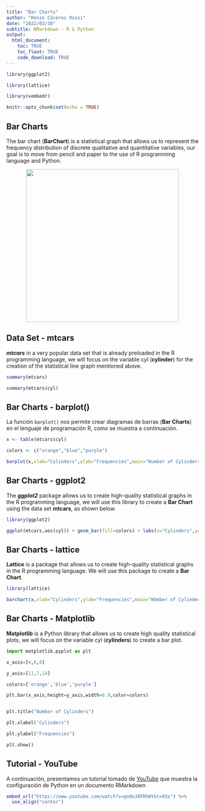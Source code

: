 ```yaml
---
title: "Bar Charts"
author: "Renzo Cáceres Rossi"
date: "2022/03/30"
subtitle: RMarkdown - R & Python
output:
  html_document:
    toc: TRUE
    toc_float: TRUE
    code_download: TRUE
---
```


```r

library(ggplot2)

library(lattice)

library(vembedr)

knitr::opts_chunk$set(echo = TRUE)
```

## Bar Charts

The bar chart (**BarChart**) is a statistical graph that allows us to represent the frequency distribution of discrete qualitative and quantitative variables, our goal is to move from pencil and paper to the use of  R programming language and Python. 

<center>

![](hand_made_barchart.jpg){width=400}

</center>


## Data Set - mtcars

***mtcars*** in a very popular data set that is already preloaded in the R programming language, we will focus on the variable cyl (**cylinder**) for the creation of the statistical line graph mentioned above.

```r
summary(mtcars)

summary(mtcars$cyl)

```


## Bar Charts - barplot()

La función `barplot()` nos permite crear diagramas de barras (**Bar Charts**) en el lenguaje de programación R, como se muestra a continuación.

```r
x <- table(mtcars$cyl)

colors <- c("orange","blue","purple")

barplot(x,xlab="Cylinders",ylab="Frequencies",main="Number of Cylinders",col=colors)


```

## Bar Charts - ggplot2

The ***ggplot2*** package allows us to create high-quality statistical graphs in the R programming language, we will use this library to create a **Bar Chart**  using the data set **mtcars**, as shown below.

```r

library(ggplot2)

ggplot(mtcars,aes(cyl)) + geom_bar(fill=colors) + labs(x="Cylinders",y="Frequencies",title="Number of Cylinders") + theme_dark()

```

## Bar Charts - lattice

**Lattice** is a package that allows us to create high-quality statistical graphs in the R programming language. We will use this package to create a **Bar Chart**. 

```r

library(lattice)

barchart(x,xlab="Cylinders",ylab="Frequencies",main="NUmber of Cylinders",col=colors,horizontal = FALSE)
```

## Bar Charts -  Matplotlib

**Matplotlib** is a Python library that allows us to create high quality statistical plots, we will focus on the variable cyl (**cylinders**) to create a bar plot.

```python
import matplotlib.pyplot as plt

x_axis=[4,6,8]

y_axis=[11,7,14]

colors=['orange','blue','purple']

plt.bar(x_axis,height=y_axis,width=0.9,color=colors)


plt.title("Number of Cylinders")

plt.xlabel("Cylinders")

plt.ylabel("Frequencies")

plt.show()
```


## Tutorial - YouTube

A continuación, presentamos un tutorial tomado de [YouTube](https://www.youtube.com) que muestra la configuración de Python en un documento RMarkdown

```r
embed_url("https://www.youtube.com/watch?v=gn8oJ8FMSWY&t=93s") %>% 
  use_align("center")
```

<div class="tocify-extend-page" data-unique="tocify-extend-page" style="height: 0;"></div>
